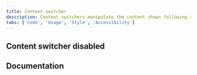 ```yaml
---
title: Content switcher
description: Content switchers manipulate the content shown following an exclusive or “either/or” pattern. It is used to toggle between two or more content sections within the same space on screen.
tabs: ['Code', 'Usage', 'Style', 'Accessibility']
---
```



<ComponentCode
  name="Content switcher"
  component="content-switcher"
  variation="content-switcher"
  hasReactVersion="contentswitcher--default"
  hasVueVersion="contentswitcher--default"
  hasAngularVersion="?path=/story/content-switcher--basic"
  codepen="QPybNw"></ComponentCode>

## Content switcher disabled

<ComponentCode
  name="Content switcher disabled"
  component="content-switcher"
  variation="content-switcher--disabled"
  hasReactVersion="contentswitcher--default"
  hasVueVersion="contentswitcher--default&knob-with%20icon=true"
  hasAngularVersion="?path=/story/content-switcher--basic"
  codepen="OGMVxK"></ComponentCode>

## Documentation

<ComponentDocs component="content-switcher"></ComponentDocs>
